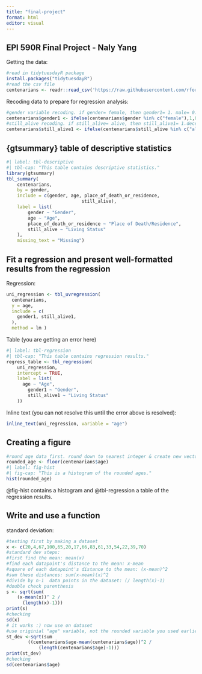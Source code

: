 ```yaml
---
title: "final-project"
format: html
editor: visual
---
```


## EPI 590R Final Project - Naly Yang

Getting the data:

```r
#read in tidytuesdayR package
install.packages("tidytuesdayR")
#read the csv file 
centenarians <- readr::read_csv('https://raw.githubusercontent.com/rfordatascience/tidytuesday/master/data/2023/2023-05-30/centenarians.csv')
```

Recoding data to prepare for regression analysis:

```r
#gender variable recoding. if gender= female, then gender1= 1. male= 0.
centenarians$gender1 <- ifelse(centenarians$gender %in% c("female"),1,0)
#still_alive recoding. if still_alive= alive, then still_alive1= 1.deceased= 0.
centenarians$still_alive1 <- ifelse(centenarians$still_alive %in% c("alive"),1,0)
```

## {gtsummary} table of descriptive statistics

```r
#| label: tbl-descriptive
#| tbl-cap: "This table contains descriptive statistics."
library(gtsummary)
tbl_summary(
	centenarians,
	by = gender,
	include = c(gender, age, place_of_death_or_residence,
							still_alive),
	label = list(
		gender ~ "Gender",
		age ~ "Age",
		place_of_death_or_residence ~ "Place of Death/Residence",
		still_alive ~ "Living Status"
	),
	missing_text = "Missing")
```

## Fit a regression and present well-formatted results from the regression

Regression:

```r
uni_regression <- tbl_uvregression(
  centenarians,
  y = age,
  include = c(
    gender1, still_alive1,
  ),
  method = lm )
```

Table (you are getting an error here)
```r
#| label: tbl-regression
#| tbl-cap: "This table contains regression results."
regress_table <- tbl_regression(
	uni_regression,
	intercept = TRUE,
	label = list(
	  age ~ "Age",
		gender1 ~ "Gender",
		still_alive1 ~ "Living Status"
	))
```

Inline text (you can not resolve this until the error above is resolved):
```r
inline_text(uni_regression, variable = "age")
```


## Creating a figure

```r
#round age data first. round down to nearest integer & create new vector for the roudned age.
rounded_age <- floor(centenarians$age)
#| label: fig-hist
#| fig-cap: "This is a histogram of the rounded ages."
hist(rounded_age)
```

@fig-hist contains a histogram and @tbl-regression a table of the regression results.

## Write and use a function

standard deviation:
```r
#testing first by making a dataset
x <- c(20,4,67,100,65,20,17,66,83,61,33,54,22,39,70)
#standard dev steps:
#first find the mean: mean(x)
#find each datapoint's distance to the mean: x-mean
#square of each datapoint's distance to the mean: (x-mean)^2
#sum these distances: sum(x-mean)(x)^2
#divide by n-1  data points in the dataset: (/ length(x)-1)
#double check parenthesis
s <- sqrt(sum(
    (x-mean(x))^ 2 /
      (length(x)-1)))
print(s)
#checking
sd(x)
# it works :) now use on dataset
#use originial "age" variable, not the rounded variable you used earlier in the Figure section.
st_dev <-sqrt(sum
        ((centenarians$age-mean(centenarians$age))^2 /
            (length(centenarians$age)-1)))
print(st_dev)
#checking
sd(centenarians$age)
```


